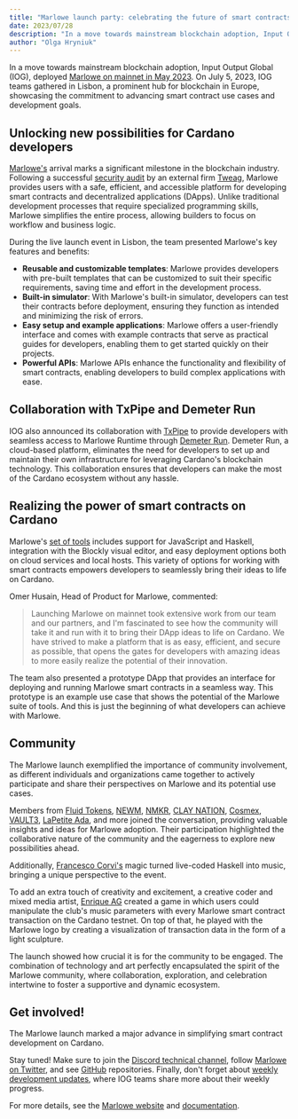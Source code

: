 ```yaml
---
title: "Marlowe launch party: celebrating the future of smart contracts"
date: 2023/07/28
description: "In a move towards mainstream blockchain adoption, Input Output Global (IOG), deployed Marlowe on mainnet in May 2023"
author: "Olga Hryniuk"
---
```


In a move towards mainstream blockchain adoption, Input Output Global (IOG), deployed [Marlowe on mainnet in May 2023](/blog/marlowe-goes-live). On July 5, 2023, IOG teams gathered in Lisbon, a prominent hub for blockchain in Europe, showcasing the commitment to advancing smart contract use cases and development goals.

## Unlocking new possibilities for Cardano developers

[Marlowe's](/) arrival marks a significant milestone in the blockchain industry. Following a successful [security audit](/blog/comprehensive-guide-to-marlowe-security) by an external firm [Tweag](https://www.tweag.io/), Marlowe provides users with a safe, efficient, and accessible platform for developing smart contracts and decentralized applications (DApps). Unlike traditional development processes that require specialized programming skills, Marlowe simplifies the entire process, allowing builders to focus on workflow and business logic.

During the live launch event in Lisbon, the team presented Marlowe's key features and benefits:

- **Reusable and customizable templates**: Marlowe provides developers with pre-built templates that can be customized to suit their specific requirements, saving time and effort in the development process.
- **Built-in simulator**: With Marlowe's built-in simulator, developers can test their contracts before deployment, ensuring they function as intended and minimizing the risk of errors.
- **Easy setup and example applications**: Marlowe offers a user-friendly interface and comes with example contracts that serve as practical guides for developers, enabling them to get started quickly on their projects.
- **Powerful APIs**: Marlowe APIs enhance the functionality and flexibility of smart contracts, enabling developers to build complex applications with ease.

## Collaboration with TxPipe and Demeter Run

IOG also announced its collaboration with [TxPipe](https://txpipe.io/) to provide developers with seamless access to Marlowe Runtime through [Demeter Run](https://demeter.run/). Demeter Run, a cloud-based platform, eliminates the need for developers to set up and maintain their own infrastructure for leveraging Cardano's blockchain technology. This collaboration ensures that developers can make the most of the Cardano ecosystem without any hassle.

## Realizing the power of smart contracts on Cardano

Marlowe's [set of tools](https://docs.marlowe.iohk.io/docs/developer-tools/overview) includes support for JavaScript and Haskell, integration with the Blockly visual editor, and easy deployment options both on cloud services and local hosts. This variety of options for working with smart contracts empowers developers to seamlessly bring their ideas to life on Cardano.

Omer Husain, Head of Product for Marlowe, commented:

> Launching Marlowe on mainnet took extensive work from our team and our partners, and I'm fascinated to see how the community will take it and run with it to bring their DApp ideas to life on Cardano. We have strived to make a platform that is as easy, efficient, and secure as possible, that opens the gates for developers with amazing ideas to more easily realize the potential of their innovation.

The team also presented a prototype DApp that provides an interface for deploying and running Marlowe smart contracts in a seamless way. This prototype is an example use case that shows the potential of the Marlowe suite of tools. And this is just the beginning of what developers can achieve with Marlowe.

## Community

The Marlowe launch exemplified the importance of community involvement, as different individuals and organizations came together to actively participate and share their perspectives on Marlowe and its potential use cases.

Members from [Fluid Tokens](https://fluidtokens.com/), [NEWM](https://newm.io/), [NMKR](http://nmkr.io/), [CLAY NATION](https://www.claynation.io/), [Cosmex](https://www.cosmex.io/), [VAULT3](https://vault3.io/), [LaPetite Ada](https://twitter.com/LaPetiteADA), and more joined the conversation, providing valuable insights and ideas for Marlowe adoption. Their participation highlighted the collaborative nature of the community and the eagerness to explore new possibilities ahead.

Additionally, [Francesco Corvi's](https://linktr.ee/nesso.xyz) magic turned live-coded Haskell into music, bringing a unique perspective to the event.

To add an extra touch of creativity and excitement, a creative coder and mixed media artist, [Enrique AG](https://www.instagram.com/enrique.ag0/#) created a game in which users could manipulate the club's music parameters with every Marlowe smart contract transaction on the Cardano testnet. On top of that, he played with the Marlowe logo by creating a visualization of transaction data in the form of a light sculpture.

The launch showed how crucial it is for the community to be engaged. The combination of technology and art perfectly encapsulated the spirit of the Marlowe community, where collaboration, exploration, and celebration intertwine to foster a supportive and dynamic ecosystem.

## Get involved!

The Marlowe launch marked a major advance in simplifying smart contract development on Cardano.

Stay tuned! Make sure to join the [Discord technical channel](https://discord.com/channels/826816523368005654/936295815926927390), follow [Marlowe on Twitter](https://twitter.com/marlowe_io), and see [GitHub](https://github.com/input-output-hk/marlowe-cardano) repositories. Finally, don't forget about [weekly development updates](https://www.essentialcardano.io/development-update), where IOG teams share more about their weekly progress.

For more details, see the [Marlowe website](/) and [documentation](https://docs.marlowe.iohk.io/docs/introduction).
